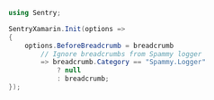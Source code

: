 ```csharp
using Sentry;

SentryXamarin.Init(options =>
{
    options.BeforeBreadcrumb = breadcrumb
        // Ignore breadcrumbs from Spammy logger
        => breadcrumb.Category == "Spammy.Logger"
            ? null
            : breadcrumb;
});
```